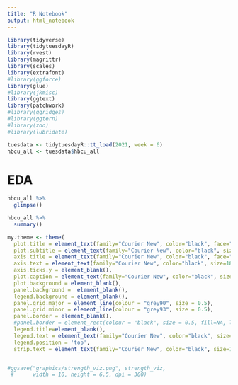 ```yaml
---
title: "R Notebook"
output: html_notebook
---
```


```r
library(tidyverse)
library(tidytuesdayR)
library(rvest)
library(magrittr)
library(scales)
library(extrafont)
#library(ggforce)
library(glue)
#library(jkmisc)
library(ggtext)
library(patchwork)
#library(ggridges)
#library(ggtern)
#library(zoo)
#library(lubridate)
```

```r
tuesdata <- tidytuesdayR::tt_load(2021, week = 6)
hbcu_all <- tuesdata$hbcu_all
```

# EDA  

```r
hbcu_all %>% 
  glimpse()
```

```r
hbcu_all %>% 
  summary()
```

```r
my.theme <- theme(
  plot.title = element_text(family="Courier New", color="black", face="bold", size=24, hjust=0), 
  plot.subtitle = element_text(family="Courier New", color="black", size=12, hjust=0), 
  axis.title = element_text(family="Courier New", color="black", face="bold", size=12), 
  axis.text = element_text(family="Courier New", color="black", size=18), 
  axis.ticks.y = element_blank(), 
  plot.caption = element_text(family="Courier New", color="black", size=12), 
  plot.background = element_blank(),
  panel.background =  element_blank(), 
  legend.background = element_blank(), 
  panel.grid.major = element_line(colour = "grey90", size = 0.5),
  panel.grid.minor = element_line(colour = "grey93", size = 0.5),
  panel.border = element_blank(), 
  #panel.border = element_rect(colour = "black", size = 0.5, fill=NA, linetype = 1),
  legend.title=element_blank(), 
  legend.text = element_text(family="Courier New", color="black", size=12, hjust=0),
  legend.position = 'top',
  strip.text = element_text(family="Courier New", color="black", size=14))
```



```r

```

```r
#ggsave("graphics/strength_viz.png", strength_viz,
 #      width = 10, height = 6.5, dpi = 300)
```